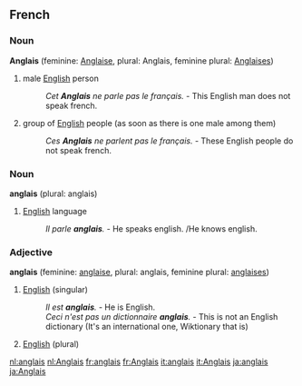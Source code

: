 ==French==
===Noun===
'''Anglais''' (feminine: [[Anglaise]], plural: Anglais, feminine plural: [[Anglaises]])


#male [[English]] person
#:''Cet '''Anglais''' ne parle pas le français.'' - This English man does not speak french.
#group of [[English]] people (as soon as there is one male among them)
#:''Ces '''Anglais''' ne parlent pas le français.'' - These English people do not speak french.

===Noun===
'''anglais''' (plural: anglais)

# [[English]] language
#: ''Il parle '''anglais'''.'' - He speaks english. /He knows english.

===Adjective===
'''anglais''' (feminine: [[anglaise]], plural: anglais, feminine plural: [[anglaises]])
#[[English]] (singular)
#: ''Il est '''anglais'''.'' - He is English.
#: ''Ceci n'est pas un dictionnaire '''anglais'''.'' - This is not an English dictionary (It's an international one, Wiktionary that is)
#[[English]] (plural)

[[nl:anglais]] [[nl:Anglais]] [[fr:anglais]] [[fr:Anglais]] [[it:anglais]] [[it:Anglais]] [[ja:anglais]] [[ja:Anglais]]